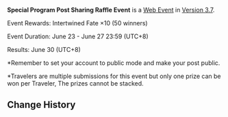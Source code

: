 {{Event
|name              = Special Program Post Sharing Raffle Event 2023-06-23
|image             = Special Program Post Sharing Raffle Event 2023-06-23.png
|type              = Web
|group             = Submission
|time_known        = yes
|time_start        = 2023-06-23 12:00:00
|time_start_offset = GMT+8
|time_end          = 2023-06-27 23:59:59
|time_end_offset   = GMT+8
|link              = https://twitter.com/GenshinImpact/status/1672182717268516865
}}
{{Description|Follow this account and retweet this post with the hashtag #GenshinSpecialProgram and #GenshinImpact. We will randomly select 50 participants and gift them each Intertwined Fate ×10.}}
'''Special Program Post Sharing Raffle Event''' is a [[Web Event]] in [[Version 3.7]].

Event Rewards: Intertwined Fate ×10 (50 winners)

Event Duration: June 23 - June 27 23:59 (UTC+8)

Results: June 30 (UTC+8)

<nowiki>*</nowiki>Remember to set your account to public mode and make your post public.

<nowiki>*</nowiki>Travelers are multiple submissions for this event but only one prize can be won per Traveler, The prizes cannot be stacked.

==Change History==
{{Change History|3.7}}